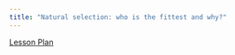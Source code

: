 ```yaml
---
title: "Natural selection: who is the fittest and why?"
---
```


[Lesson Plan](LessonPlanNaturalSelection_RockPocketMouse.doc)
